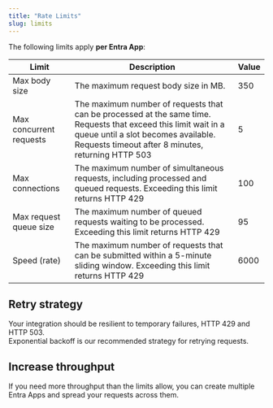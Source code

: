 ```yaml
---
title: "Rate Limits"
slug: limits
---
```


The following limits apply **per Entra App**:

| Limit | Description | Value |
|-------|-------------|--------|
| Max body size | The maximum request body size in MB. | 350 |
| Max concurrent requests | The maximum number of requests that can be processed at the same time. Requests that exceed this limit wait in a queue until a slot becomes available. Requests timeout after 8 minutes, returning HTTP 503 | 5 |
| Max connections | The maximum number of simultaneous requests, including processed and queued requests. Exceeding this limit returns HTTP 429 | 100 |
| Max request queue size | The maximum number of queued requests waiting to be processed. Exceeding this limit returns HTTP 429| 95 |
| Speed (rate) | The maximum number of requests that can be submitted within a 5-minute sliding window. Exceeding this limit returns HTTP 429 | 6000 |


## Retry strategy
Your integration should be resilient to temporary failures, HTTP 429 and HTTP 503.  
Exponential backoff is our recommended strategy for retrying requests.


## Increase throughput
If you need more throughput than the limits allow, you can create multiple Entra Apps and spread your requests across them.